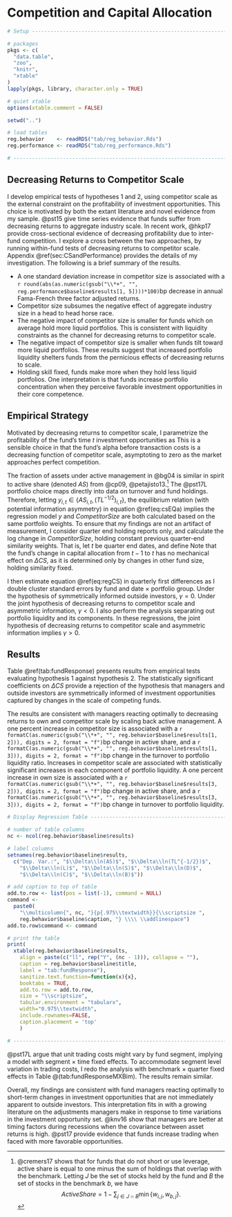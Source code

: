 # Competition and Capital Allocation {#sec:portfolio}

```r

# Setup ------------------------------------------------------------------------

# packages
pkgs <- c(
  "data.table",
  "zoo",
  "knitr",
  "xtable"
)
lapply(pkgs, library, character.only = TRUE)

# quiet xtable
options(xtable.comment = FALSE)

setwd("..")

# load tables
reg.behavior    <- readRDS("tab/reg_behavior.Rds")
reg.performance <- readRDS("tab/reg_performance.Rds")

# -----------------------------------------------------------------------------
```

## Decreasing Returns to Competitor Scale

I develop empirical tests of hypotheses 1 and 2, using competitor scale as the external constraint on the profitability of investment opportunities. This choice is motivated by both the extant literature and novel evidence from my sample. @pst15 give time series evidence that funds suffer from decreasing returns to aggregate industry scale. In recent work, @hkp17 provide cross-sectional evidence of decreasing profitability due to inter-fund competition. I explore a cross between the two approaches, by running within-fund tests of decreasing returns to competitor scale. Appendix \@ref(sec:CSandPerformance) provides the details of my investigation. The following is a brief summary of the results.

- A one standard deviation increase in competitor size is associated with a `r round(abs(as.numeric(gsub("\\*+", "", reg.performance$baseline$results[1, 5])))*100)`bp decrease in annual Fama-French three factor adjusted returns.
- Competitor size subsumes the negative effect of aggregate industry size in a head to head horse race.
- The negative impact of competitor size is smaller for funds which on average hold more liquid portfolios. This is consistent with liquidity constraints as the channel for decreasing returns to competitor scale. 
- The negative impact of competitor size is smaller when funds tilt toward more liquid portfolios. These results suggest that increased portfolio liquidity shelters funds from the pernicious effects of decreasing returns to scale.
- Holding skill fixed, funds make more when they hold less liquid portfolios. One interpretation is that funds increase portfolio concentration when they perceive favorable investment opportunities in their core competence.


## Empirical Strategy

 
Motivated by decreasing returns to competitor scale, I parametrize the profitability of the fund's time $t$ investment opportunities as 
\begin{equation}
g(x_{i,t})=CompetitorSize_{i,t}^{-\gamma}. 
(\#eq:muParam)
\end{equation}
This is a sensible choice in that the fund's alpha before transaction costs is a decreasing function of competitor scale, asymptoting to zero as the market approaches perfect competition.

The fraction of assets under active management in @bg04 is similar in spirit to active share (denoted $AS$) from @cp09, @petajisto13.^[@cremers17 shows that for funds that do not short or use leverage, active share is equal to one minus the sum of holdings that overlap with the benchmark. Letting $J$ be the set of stocks held by the fund and $B$ the set of stocks in the benchmark $b$, we have $$ ActiveShare=1-\sum_{j\in J\cap B} \min\{ w_{i,j},w_{b,j} \}.$$] The @pst17L portfolio choice maps directly into data on turnover and fund holdings. Therefore, letting $y_{i,t}\in\{AS_{i,t},\left(TL^{-1/2}\right)_{i,t}\}$, the equilibrium relation (with potential information asymmetry) in equation \@ref(eq:csEQa) implies the regression model
\begin{equation}
\ln(y_{i,t})=\alpha_t + \eta_1 \ln(FundSize_{i,t}) +\eta_2 \ln(f_{i,t}) + \gamma\ln(CompetitorSize_{i,t}) + \varepsilon_{i,t}.
(\#eq:regCS)
\end{equation}
$y$ and $CompetitorSize$ are both calculated based on the same portfolio weights. To ensure that my findings are not an artifact of measurement, I consider quarter end holding reports only, and calculate the log change in $CompetitorSize$, holding constant previous quarter-end similarity weights. That is, let $t$ be quarter end dates, and define
\begin{equation}
\Delta CS_{i,t}=\ln \left(\sum_{j\neq i} \psi_{i,j,t-1} FundSize_{j,t}\right) - \ln \left(\sum_{j\neq i} \psi_{i,j,t-1} FundSize_{j,t-1}\right).
\end{equation}
Note that the fund's change in capital allocation from $t-1$ to $t$ has no mechanical effect on $\Delta CS$, as it is determined only by changes in other fund size, holding similarity fixed.

I then estimate equation \@ref(eq:regCS) in quarterly first differences as
\begin{equation}
\Delta\ln(y_{i,t})=\alpha_t + \eta_1 \Delta\ln(FundSize_{i,t}) +\eta_2 \Delta\ln(f_{i,t}) + \gamma\Delta CS_{i,t} + \Delta\varepsilon_{i,t}.
(\#eq:fdReg)
\end{equation}
I double cluster standard errors by fund and date $\times$ portfolio group.\footnote{
Fund portfolios are grouped using k-means cluster analysis of raw portfolio weights. Each month, this process constructs $k=10$ archetypal portfolios (serving as cluster centers). These model portfolios are constructed and then funds are assigned to them such that the sum of squared differences between the weights of fund portfolios and their assigned model portfolio is minimized.
} 
Under the hypothesis of symmetrically informed outside investors, $\gamma=0$. Under the joint hypothesis of decreasing returns to competitor scale and asymmetric information, $\gamma<0$. I also perform the analysis separating out portfolio liquidity and its components. In these regressions, the joint hypothesis of decreasing returns to competitor scale and asymmetric information implies $\gamma>0$.


## Results

Table \@ref(tab:fundResponse) presents results from empirical tests evaluating hypothesis 1 against hypothesis 2. The statistically significant coefficients on $\Delta CS$ provide a rejection of the hypothesis that managers and outside investors are symmetrically informed of investment opportunities captured by changes in the scale of competing funds.

The results are consistent with managers reacting optimally to decreasing returns to own and competitor scale by scaling back active management. A one percent increase in competitor size is associated with a `r formatC(as.numeric(gsub("\\*+", "", reg.behavior$baseline$results[1, 2])), digits = 2, format = "f")`bp change in active share, and a `r formatC(as.numeric(gsub("\\*+", "", reg.behavior$baseline$results[1, 3])), digits = 2, format = "f")`bp change in the turnover to portfolio liquidity ratio. Increases in competitor scale are associated with statistically significant increases in each component of portfolio liquidity. A one percent increase in own size is associated with a `r formatC(as.numeric(gsub("\\*+", "", reg.behavior$baseline$results[3, 2])), digits = 2, format = "f")`bp change in active share, and a `r formatC(as.numeric(gsub("\\*+", "", reg.behavior$baseline$results[3, 3])), digits = 2, format = "f")`bp change in turnover to portfolio liquidity. 


```r
# Display Regression Table ----------------------------------------------------------------

# number of table columns
nc <- ncol(reg.behavior$baseline$results)

# label columns
setnames(reg.behavior$baseline$results, 
  c("Dep. Var.:", "$\\Delta\\ln(AS)$", "$\\Delta\\ln(TL^{-1/2})$",
    "$\\Delta\\ln(L)$", "$\\Delta\\ln(S)$", "$\\Delta\\ln(D)$", 
    "$\\Delta\\ln(C)$", "$\\Delta\\ln(B)$"))

# add caption to top of table
add.to.row <- list(pos = list(-1), command = NULL)
command <-
  paste0(
    "\\multicolumn{", nc, "}{p{.975\\textwidth}}{\\scriptsize ",
    reg.behavior$baseline$caption, "} \\\\ \\addlinespace")
add.to.row$command <- command

# print the table
print(
  xtable(reg.behavior$baseline$results,
    align = paste(c("ll", rep("Y", (nc - 1))), collapse = ""),
    caption = reg.behavior$baseline$title,
    label = "tab:fundResponse"),
    sanitize.text.function=function(x){x},
    booktabs = TRUE,
    add.to.row = add.to.row,
    size = "\\scriptsize",
    tabular.environment = "tabularx",
    width="0.975\\textwidth",
    include.rownames=FALSE,
    caption.placement = 'top'
    )

# --------------------------------------------------------------------------------
```

@pst17L argue that unit trading costs might vary by fund segment, implying a model with segment $\times$ time fixed effects. To accommodate segment level variation in trading costs, I redo the analysis with benchmark $\times$ quarter fixed effects in Table \@(tab:fundResponseMXBim). The results remain similar. 

Overall, my findings are consistent with fund managers reacting optimally to short-term changes in investment opportunities that are not immediately apparent to outside investors. This interpretation fits in with a growing literature on the adjustments managers make in response to time variations in the investment opportunity set. @knv16 show that managers are better at timing factors during recessions when the covariance between asset returns is high. @pst17 provide evidence that funds increase trading when faced with more favorable opportunities.
